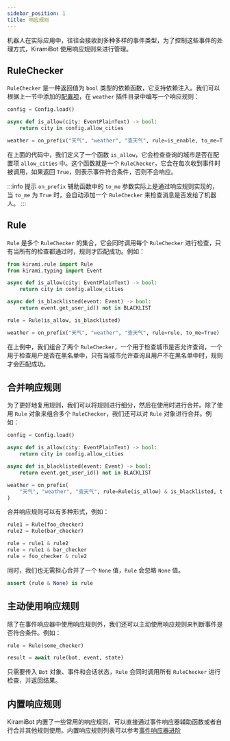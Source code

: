```yaml
---
sidebar_position: 1
title: 响应规则
---
```


机器人在实际应用中，往往会接收到多种多样的事件类型，为了控制这些事件的处理方式，KiramiBot 使用响应规则来进行管理。

## RuleChecker

`RuleChecker` 是一种返回值为 `bool` 类型的依赖函数，它支持依赖注入。我们可以根据上一节中添加的[配置项](./plugin-config#配置模型)，在 `weather` 插件目录中编写一个响应规则：

```python {3,4} title=weather/__init__.py
config = Config.load()

async def is_allow(city: EventPlainText) -> bool:
    return city in config.allow_cities

weather = on_prefix("天气", "weather", "查天气", rule=is_enable, to_me=True)
```

在上面的代码中，我们定义了一个函数 `is_allow`，它会检查查询的城市是否在配置项 `allow_cities` 中。这个函数就是一个 `RuleChecker`，它会在每次收到事件时被调用，如果返回 `True`，则表示事件符合条件，否则不会响应。

:::info 提示
`on_prefix` 辅助函数中的 `to_me` 参数实际上是通过响应规则实现的，当 `to_me` 为 `True` 时，会自动添加一个 `RuleChecker` 来检查消息是否发给了机器人。
:::

## Rule

`Rule` 是多个 `RuleChecker` 的集合，它会同时调用每个 `RuleChecker` 进行检查，只有当所有的检查都通过时，规则才匹配成功。例如：

```python {10} title=weather/__init__.py
from kirami.rule import Rule
from kirami.typing import Event

async def is_allow(city: EventPlainText) -> bool:
    return city in config.allow_cities

async def is_blacklisted(event: Event) -> bool:
    return event.get_user_id() not in BLACKLIST

rule = Rule(is_allow, is_blacklisted)

weather = on_prefix("天气", "weather", "查天气", rule=rule, to_me=True)
```

在上例中，我们组合了两个 `RuleChecker`，一个用于检查城市是否允许查询，一个用于检查用户是否在黑名单中，只有当城市允许查询且用户不在黑名单中时，规则才会匹配成功。

## 合并响应规则

为了更好地复用规则，我们可以将规则进行细分，然后在使用时进行合并。除了使用 `Rule` 对象来组合多个 `RuleChecker`，我们还可以对 `Rule` 对象进行合并。例如：

```python {10} title=weather/__init__.py
config = Config.load()

async def is_allow(city: EventPlainText) -> bool:
    return city in config.allow_cities

async def is_blacklisted(event: Event) -> bool:
    return event.get_user_id() not in BLACKLIST

weather = on_prefix(
    "天气", "weather", "查天气", rule=Rule(is_allow) & is_blacklisted, to_me=True
)
```

合并响应规则可以有多种形式，例如：

```python {4-6}
rule1 = Rule(foo_checker)
rule2 = Rule(bar_checker)

rule = rule1 & rule2
rule = rule1 & bar_checker
rule = foo_checker & rule2
```

同时，我们也无需担心合并了一个 `None` 值，`Rule` 会忽略 `None` 值。

```python
assert (rule & None) is rule
```

## 主动使用响应规则

除了在事件响应器中使用响应规则外，我们还可以主动使用响应规则来判断事件是否符合条件。例如：

```python {3}
rule = Rule(some_checker)

result = await rule(bot, event, state)
```

只需要传入 `Bot` 对象、事件和会话状态，`Rule` 会同时调用所有 `RuleChecker` 进行检查，并返回结果。

## 内置响应规则

KiramiBot 内置了一些常用的响应规则，可以直接通过事件响应器辅助函数或者自行合并其他规则使用。内置响应规则列表可以参考[事件响应器进阶](../advanced/matcher)
